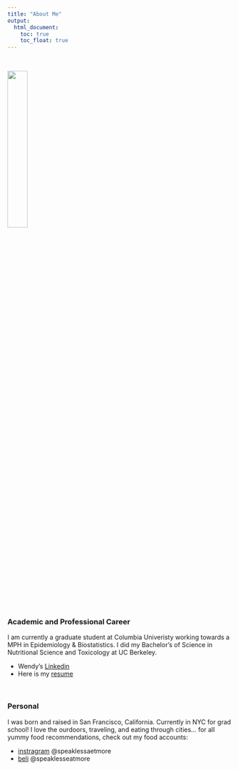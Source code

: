 ```yaml
---
title: "About Me"
output: 
  html_document:
    toc: true
    toc_float: true
---
```

<br>

<img src="linkedinprofile.jpg" style="width:30%">

<br>

### Academic and Professional Career

<div class="well">
I am currently a graduate student at Columbia Univeristy working towards a MPH in Epidemiology & Biostatistics. I did my Bachelor's of Science in Nutritional Science and Toxicology at UC Berkeley. 

* Wendy's [Linkedin](https://www.linkedin.com/in/wendyzhou/)
* Here is my [resume](resume.html)
</div>

<br>

### Personal
<div class="well">

I was born and raised in San Francisco, California. Currently in NYC for grad school! 
I love the ourdoors, traveling, and eating through cities...
for all yummy food recommendations, check out my food accounts:

* [instragram](https://www.instagram.com/speaklesseatmore/) @speaklessaetmore
* [beli](https://app.beliapp.com/lists/speaklesseatmore) @speaklesseatmore

</div>




